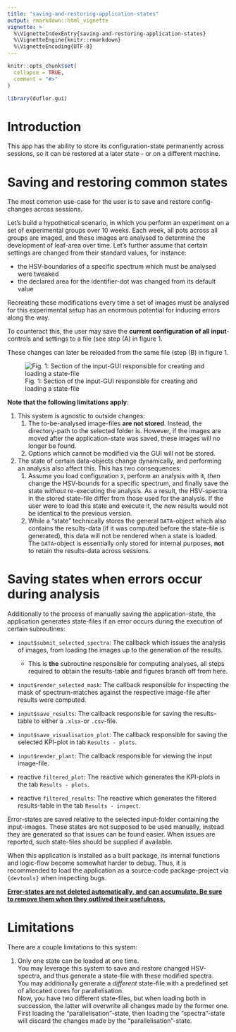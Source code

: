 ---
title: "saving-and-restoring-application-states"
output: rmarkdown::html_vignette
vignette: >
  %\VignetteIndexEntry{saving-and-restoring-application-states}
  %\VignetteEngine{knitr::rmarkdown}
  %\VignetteEncoding{UTF-8}
---

```{r, include = FALSE}
knitr::opts_chunk$set(
  collapse = TRUE,
  comment = "#>"
)
```

```{r setup}
library(duflor.gui)
```

# Introduction

This app has the ability to store its configuration-state permanently across sessions, so it can be restored at a later state - or on a different machine.

# Saving and restoring common states

The most common use-case for the user is to save and restore config-changes across sessions.

Let's build a hypothetical scenario, in which you perform an experiment on a set of experimental groups over 10 weeks. Each week, all pots across all groups are imaged, and these images are analysed to determine the development of leaf-area over time. Let's further assume that certain settings are changed from their standard values, for instance:

-   the HSV-boundaries of a specific spectrum which must be analysed were tweaked
-   the declared area for the identifier-dot was changed from its default value

Recreating these modifications every time a set of images must be analysed for this experimental setup has an enormous potential for inducing errors along the way.

To counteract this, the user may save the **current configuration of all input**-controls and settings to a file (see step (A) in figure 1.

These changes can later be reloaded from the same file (step (B) in figure 1.

![Fig. 1: Section of the input-GUI responsible for creating and loading a state-file](../man/figures/bookmarking_load_and_save_state.png)

**Note that the following limitations apply**:

1.  This system is agnostic to outside changes:
    1.  The to-be-analysed image-files **are not stored**. Instead, the directory-path to the selected folder is. However, if the images are moved after the application-state was saved, these images will no longer be found.
    2.  Options which cannot be modified via the GUI will not be stored.
2.  The state of certain data-objects change dynamically, and performing an analysis also affect this. This has two consequences:
    1.  Assume you load configuration `X`, perform an analysis with it, *then* change the HSV-bounds for a specific spectrum, and finally save the state *without* re-executing the analysis. As a result, the HSV-spectra in the stored state-file differ from those used for the analysis. If the user were to load this state and execute it, the new results would not be identical to the previous version.
    2.  While a "state" technically stores the general `DATA`-object which also contains the results-data (if it was computed before the state-file is generated), this data will not be rendered when a state is loaded. The `DATA`-object is essentially only stored for internal purposes, **not** to retain the results-data across sessions.

# Saving states when errors occur during analysis

Additionally to the process of manually saving the application-state, the application generates state-files if an error occurs during the execution of certain subroutines:

-   `input$submit_selected_spectra`: The callback which issues the analysis of images, from loading the images up to the generation of the results.

    -   This is **the** subroutine responsible for computing analyses, all steps required to obtain the results-table and figures branch off from here.

-   `input$render_selected_mask`: The callback responsible for inspecting the mask of spectrum-matches against the respective image-file after results were computed.

-   `input$save_results`: The callback responsible for saving the results-table to either a `.xlsx`-or `.csv`-file.

-   `input$save_visualisation_plot`: The callback responsible for saving the selected KPI-plot in tab `Results - plots`.

-   `input$render_plant`: The callback responsible for viewing the input image-file.

-   reactive `filtered_plot`: The reactive which generates the KPI-plots in the tab `Results - plots`.

-   reactive `filtered_results`: The reactive which generates the filtered results-table in the tab `Results - inspect`.

Error-states are saved relative to the selected input-folder containing the input-images. These states are not supposed to be used manually, instead they are generated so that issues can be found easier. When issues are reported, such state-files should be supplied if available.

When this application is installed as a built package, its internal functions and logic-flow become somewhat harder to debug. Thus, it is recommended to load the application as a source-code package-project via `{devtools}` when inspecting bugs.

[**Error-states are not deleted automatically, and can accumulate. Be sure to remove them when they outlived their usefulness.**]{.underline}

# Limitations

There are a couple limitations to this system:

1.  Only one state can be loaded at one time.\
    You may leverage this system to save and restore changed HSV-spectra, and thus generate a state-file with these modified spectra.\
    You may additionally generate a *different* state-file with a predefined set of allocated cores for parallelisation.\
    Now, you have two different state-files, but when loading both in succession, the latter will overwrite all changes made by the former one. First loading the "parallelisation"-state, then loading the "spectra"-state will discard the changes made by the "parallelisation"-state.
